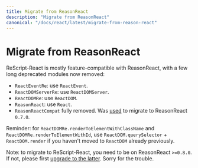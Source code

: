 ```yaml
---
title: Migrate from ReasonReact
description: "Migrate from ReasonReact"
canonical: "/docs/react/latest/migrate-from-reason-react"
---
```


# Migrate from ReasonReact

ReScript-React is mostly feature-compatible with ReasonReact, with a few long deprecated modules now removed:

- `ReactEventRe`: use `ReactEvent`.
- `ReactDOMServerRe`: use `ReactDOMServer`.
- `ReactDOMRe`: use `ReactDOM`.
- `ReasonReact`: use `React`.
- `ReasonReactCompat` fully removed. Was [used](https://reasonml.github.io/reason-react/docs/en/reasonreactcompat) to migrate to ReasonReact `0.7.0`.

Reminder: for `ReactDOMRe.renderToElementWithClassName` and `ReactDOMRe.renderToElementWithId`, use `ReactDOM.querySelector` + `ReactDOM.render` if you haven't moved to `ReactDOM` already previously.

Note: to migrate to ReScript-React, you need to be on ReasonReact `>=0.8.0`. If not, please first [upgrade to the latter](https://github.com/reasonml/reason-react/blob/master/HISTORY.md#080-042020). Sorry for the trouble.
